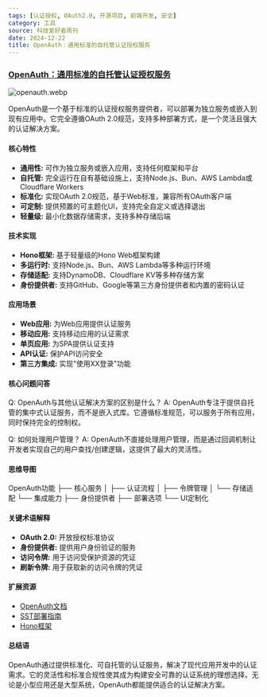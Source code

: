 ```yaml
---
tags: [认证授权, OAuth2.0, 开源项目, 前端开发, 安全]
category: 工具
source: 科技爱好者周刊
date: 2024-12-22
title: OpenAuth：通用标准的自托管认证授权服务
---
```


### [OpenAuth：通用标准的自托管认证授权服务](https://github.com/openauthjs/openauth)

![openauth.webp](https://img.mengpeng.tech/i/2024/12/22/6767c20a90010.webp)

OpenAuth是一个基于标准的认证授权服务提供者，可以部署为独立服务或嵌入到现有应用中。它完全遵循OAuth 2.0规范，支持多种部署方式，是一个灵活且强大的认证解决方案。

#### 核心特性

- **通用性:** 可作为独立服务或嵌入应用，支持任何框架和平台
- **自托管:** 完全运行在自有基础设施上，支持Node.js、Bun、AWS Lambda或Cloudflare Workers
- **标准化:** 实现OAuth 2.0规范，基于Web标准，兼容所有OAuth客户端
- **可定制:** 提供预置的可主题化UI，支持完全自定义或选择退出
- **轻量级:** 最小化数据存储需求，支持多种存储后端

#### 技术实现

- **Hono框架:** 基于轻量级的Hono Web框架构建
- **多运行时:** 支持Node.js、Bun、AWS Lambda等多种运行环境
- **存储适配:** 支持DynamoDB、Cloudflare KV等多种存储方案
- **身份提供者:** 支持GitHub、Google等第三方身份提供者和内置的密码认证

#### 应用场景

- **Web应用:** 为Web应用提供认证服务
- **移动应用:** 支持移动应用的认证需求
- **单页应用:** 为SPA提供认证支持
- **API认证:** 保护API访问安全
- **第三方集成:** 实现"使用XX登录"功能

#### 核心问题问答

Q: OpenAuth与其他认证解决方案的区别是什么？
A: OpenAuth专注于提供自托管的集中式认证服务，而不是嵌入式库。它遵循标准规范，可以服务于所有应用，同时保持完全的控制权。

Q: 如何处理用户管理？
A: OpenAuth不直接处理用户管理，而是通过回调机制让开发者实现自己的用户查找/创建逻辑，这提供了最大的灵活性。

#### 思维导图
OpenAuth功能
├── 核心服务
│   ├── 认证流程
│   ├── 令牌管理
│   └── 存储适配
└── 集成能力
    ├── 身份提供者
    ├── 部署选项
    └── UI定制化

#### 关键术语解释

- **OAuth 2.0:** 开放授权标准协议
- **身份提供者:** 提供用户身份验证的服务
- **访问令牌:** 用于访问受保护资源的凭证
- **刷新令牌:** 用于获取新的访问令牌的凭证

#### 扩展资源

- [OpenAuth文档](https://openauth.js.org)
- [SST部署指南](https://docs.sst.dev)
- [Hono框架](https://hono.dev)

#### 总结语

OpenAuth通过提供标准化、可自托管的认证服务，解决了现代应用开发中的认证需求。它的灵活性和标准合规性使其成为构建安全可靠的认证系统的理想选择。无论是小型应用还是大型系统，OpenAuth都能提供适合的认证解决方案。 